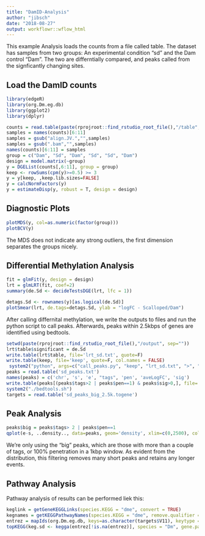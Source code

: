 ```yaml
---
title: "DamID-Analysis"
author: "jibsch"
date: "2018-08-27"
output: workflowr::wflow_html
---
```


This example Analysis loads the counts from a file called table.
The dataset has samples from two groups: An experimental condition "sd" and the Dam control "Dam".
The two are differntially compared, and peaks called from the signficantly changing sites.

## Load the DamID counts

```r
library(edgeR)
library(org.Dm.eg.db)
library(ggplot2)
library(dplyr)
```
```r
counts = read.table(paste(rprojroot::find_rstudio_root_file(),"/table",sep=""), header=T, skip = 1, row.names = "Geneid")
samples = names(counts)[6:11]
samples = gsub("align.JV.","",samples)
samples = gsub(".bam","",samples)
names(counts)[6:11] = samples
group = c("Dam", "Sd", "Dam", "Sd", "Sd", "Dam")
design = model.matrix(~group)
y = DGEList(counts[,6:11], group = group)
keep <- rowSums(cpm(y)>=0.5) >= 3
y = y[keep, ,keep.lib.sizes=FALSE]
y = calcNormFactors(y)
y = estimateDisp(y, robust = T, design = design)
```

## Diagnostic Plots
```r
plotMDS(y, col=as.numeric(factor(group)))
plotBCV(y)
```
The MDS does not indicate any strong outliers, the first dimension separates the groups nicely.

## Differential Methylation Analysis
```r
fit = glmFit(y, design = design)
lrt = glmLRT(fit, coef=2)
summary(de.Sd <- decideTestsDGE(lrt, lfc = 1))
```

```r
detags.Sd <- rownames(y)[as.logical(de.Sd)]
plotSmear(lrt, de.tags=detags.Sd, ylab = "logFC - Scalloped/Dam")
```

After calling differnital methylation, we write the outputs to files and run the python script
to call peaks.
Afterwards, peaks within 2.5kbps of genes are identified using bedtools.

```r
setwd(paste(rprojroot::find_rstudio_root_file(),"/output", sep=""))
lrt$table$significant = de.Sd
write.table(lrt$table, file='lrt_sd.txt', quote=F)
write.table(keep, file='keep', quote=F, col.names = FALSE)
 system2("python", args=c("call_peaks.py", "keep", "lrt_sd.txt", ">", "sd_peaks.txt"))
peaks = read.table('sd_peaks.txt')
names(peaks) = c('chr', 's', 'e', "tags", 'pen', 'aveLogFC', 'sig')
write.table(peaks[(peaks$tags>2 | peaks$pen==1) & peaks$sig>0,], file='sd_peaks_big.bed', quote=FALSE, row.names = FALSE, col.names = FALSE, sep = "\t")
system2("./bedtools.sh")
targets = read.table('sd_peaks_big_2.5k.togene')
```

## Peak Analysis

```r
peaks$big = peaks$tags> 2 | peaks$pen==1
qplot(e-s, ..density.., data=peaks, geom='density', xlim=c(0,2500), colour=big, xlab="Peak width")
```
We're only using the "big" peaks, which are those with more than a couple of tags, or 100% penetration in a 1kbp window.
As evident from the distribution, this filtering removes many short peaks and retains any longer events.

## Pathway Analysis

Pathway analysis of results can be performed liek this:

```r
keglink = getGeneKEGGLinks(species.KEGG = "dme", convert = TRUE)
kegnames = getKEGGPathwayNames(species.KEGG = "dme", remove.qualifier = FALSE)
entrez = mapIds(org.Dm.eg.db, keys=as.character(targets$V11), keytype = "ENSEMBL", column = "ENTREZID")
topKEGG(keg.sd <- kegga(entrez[!is.na(entrez)], species = "Dm", gene.pathway = keglink, pathway.names = kegnames))
```
